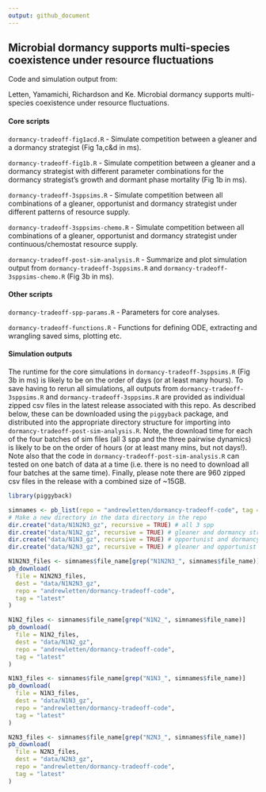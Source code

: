 ```yaml
---
output: github_document
---
```


<!-- README.md is generated from README.Rmd. Please edit that file -->

## Microbial dormancy supports multi-species coexistence under resource fluctuations

Code and simulation output from:

Letten, Yamamichi, Richardson and Ke. Microbial dormancy supports multi-species coexistence under resource fluctuations.

#### Core scripts

`dormancy-tradeoff-fig1acd.R` - Simulate competition between a gleaner and a dormancy strategist (Fig 1a,c&d in ms).  

`dormancy-tradeoff-fig1b.R` - Simulate competition between a gleaner and a dormancy strategist with different parameter combinations for the dormancy strategist's growth and dormant phase mortality (Fig 1b in ms).  

`dormancy-tradeoff-3sppsims.R` - Simulate competition between all combinations of a gleaner, opportunist and dormancy strategist under different patterns of resource supply.  

`dormancy-tradeoff-3sppsims-chemo.R` - Simulate competition between all combinations of a gleaner, opportunist and dormancy strategist under continuous/chemostat resource supply.  

`dormancy-tradeoff-post-sim-analysis.R` - Summarize and plot simulation output from `dormancy-tradeoff-3sppsims.R` and `dormancy-tradeoff-3sppsims-chemo.R` (Fig 3b in ms).
 
#### Other scripts

`dormancy-tradeoff-spp-params.R` - Parameters for core analyses.

`dormancy-tradeoff-functions.R` - Functions for defining ODE, extracting and wrangling saved sims, plotting etc.

#### Simulation outputs

The runtime for the core simulations in `dormancy-tradeoff-3sppsims.R` (Fig 3b in ms) is likely to be on the order of days (or at least many hours). To save having to rerun all simulations, all outputs from `dormancy-tradeoff-3sppsims.R` and `dormancy-tradeoff-3sppsims.R` are provided as individual zipped csv files in the latest release associated with this repo. As described below, these can be downloaded using the `piggyback` package, and distributed into the appropriate directory structure for importing into `dormancy-tradeoff-post-sim-analysis.R`. Note, the download time for each of the four batches of sim files (all 3 spp and the three pairwise dynamics) is likely to be on the order of hours (or at least many mins, but not days!). Note also that the code in `dormancy-tradeoff-post-sim-analysis.R` can tested on one batch of data at a time (i.e. there is no need to download all four batches at the same time). Finally, please note there are 960 zipped csv files in the release with a combined size of ~15GB. 

```r
library(piggyback)

simnames <- pb_list(repo = "andrewletten/dormancy-tradeoff-code", tag = "latest")
# Make a new directory in the data directory in the repo
dir.create("data/N1N2N3_gz", recursive = TRUE) # all 3 spp
dir.create("data/N1N2_gz", recursive = TRUE) # gleaner and dormancy strategist
dir.create("data/N1N3_gz", recursive = TRUE) # opportunist and dormancy strategist
dir.create("data/N2N3_gz", recursive = TRUE) # gleaner and opportunist

N1N2N3_files <- simnames$file_name[grep("N1N2N3_", simnames$file_name)]
pb_download(
  file = N1N2N3_files,
  dest = "data/N1N2N3_gz",
  repo = "andrewletten/dormancy-tradeoff-code",
  tag = "latest"
)

N1N2_files <- simnames$file_name[grep("N1N2_", simnames$file_name)]
pb_download(
  file = N1N2_files,
  dest = "data/N1N2_gz",
  repo = "andrewletten/dormancy-tradeoff-code",
  tag = "latest"
)

N1N3_files <- simnames$file_name[grep("N1N3_", simnames$file_name)]
pb_download(
  file = N1N3_files,
  dest = "data/N1N3_gz",
  repo = "andrewletten/dormancy-tradeoff-code",
  tag = "latest"
)

N2N3_files <- simnames$file_name[grep("N2N3_", simnames$file_name)]
pb_download(
  file = N2N3_files,
  dest = "data/N2N3_gz",
  repo = "andrewletten/dormancy-tradeoff-code",
  tag = "latest"
)

```


